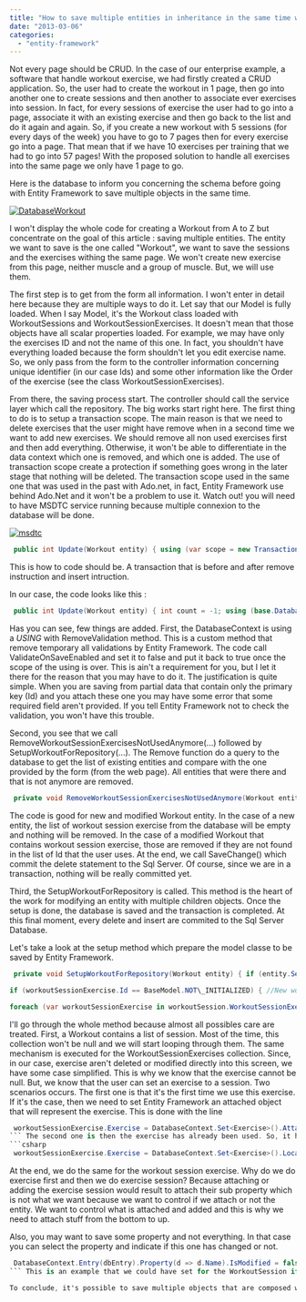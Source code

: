 ```yaml
---
title: "How to save multiple entities in inheritance in the same time with Entity Framework 5.0"
date: "2013-03-06"
categories: 
  - "entity-framework"
---
```


Not every page should be CRUD. In the case of our enterprise example, a software that handle workout exercise, we had firstly created a CRUD application. So, the user had to create the workout in 1 page, then go into another one to create sessions and then another to associate ever exercises into session. In fact, for every sessions of exercise the user had to go into a page, associate it with an existing exercise and then go back to the list and do it again and again. So, if you create a new workout with 5 sessions (for every days of the week) you have to go to 7 pages then for every exercise go into a page. That mean that if we have 10 exercises per training that we had to go into 57 pages! With the proposed solution to handle all exercises into the same page we only have 1 page to go.

Here is the database to inform you concerning the schema before going with Entity Framework to save multiple objects in the same time.

[![DatabaseWorkout](http://patrickdesjardins.com/blog/wp-content/uploads/2013/02/DatabaseWorkout-196x400.png)](http://patrickdesjardins.com/blog/?attachment_id=1905)

I won't display the whole code for creating a Workout from A to Z but concentrate on the goal of this article : saving multiple entities. The entity we want to save is the one called "Workout", we want to save the sessions and the exercises withing the same page. We won't create new exercise from this page, neither muscle and a group of muscle. But, we will use them.

The first step is to get from the form all information. I won't enter in detail here because they are multiple ways to do it. Let say that our Model is fully loaded. When I say Model, it's the Workout class loaded with WorkoutSessions and WorkoutSessionExercises. It doesn't mean that those objects have all scalar properties loaded. For example, we may have only the exercises ID and not the name of this one. In fact, you shouldn't have everything loaded because the form shouldn't let you edit exercise name. So, we only pass from the form to the controller information concerning unique identifier (in our case Ids) and some other information like the Order of the exercise (see the class WorkoutSessionExercises).

From there, the saving process start. The controller should call the service layer which call the repository. The big works start right here. The first thing to do is to setup a transaction scope. The main reason is that we need to delete exercises that the user might have remove when in a second time we want to add new exercises. We should remove all non used exercises first and then add everything. Otherwise, it won't be able to differentiate in the data context which one is removed, and which one is added. The use of transaction scope create a protection if something goes wrong in the later stage that nothing will be deleted. The transaction scope used in the same one that was used in the past with Ado.net, in fact, Entity Framework use behind Ado.Net and it won't be a problem to use it. Watch out! you will need to have MSDTC service running because multiple connexion to the database will be done.

[![msdtc](http://patrickdesjardins.com/blog/wp-content/uploads/2013/03/msdtc-356x400.png)](http://patrickdesjardins.com/blog/how-to-save-multiple-entities-in-inheritance-in-the-same-time-with-entity-framework-5-0/msdtc)


```csharp
 public int Update(Workout entity) { using (var scope = new TransactionScope()) { // Remove // Insert scope.Complete(); } } 
```

This is how to code should be. A transaction that is before and after remove instruction and insert intruction.

In our case, the code looks like this :


```csharp
 public int Update(Workout entity) { int count = -1; using (base.DatabaseContext.RemoveValidation()) { using (var scope = new TransactionScope()) { RemoveWorkoutSessionExercisesNotUsedAnymore(entity); SetupWorkoutForRepository(entity); DatabaseContext.UpdateOwnable(entity); var ent = DatabaseContext.SetOwnable<Workout>().Local.SingleOrDefault(d => d.Id == entity.Id); DatabaseContext.Entry(ent).CurrentValues.SetValues(entity); count = DatabaseContext.SaveChanges(); scope.Complete(); } } return count; } 
```

Has you can see, few things are added. First, the DatabaseContext is using a _USING_ with RemoveValidation method. This is a custom method that remove temporary all validations by Entity Framework. The code call ValidateOnSaveEnabled and set it to false and put it back to true once the scope of the using is over. This is ain't a requirement for you, but I let it there for the reason that you may have to do it. The justification is quite simple. When you are saving from partial data that contain only the primary key (Id) and you attach these one you may have some error that some required field aren't provided. If you tell Entity Framework not to check the validation, you won't have this trouble.

Second, you see that we call RemoveWorkoutSessionExercisesNotUsedAnymore(...) followed by SetupWorkoutForRepository(...). The Remove function do a query to the database to get the list of existing entities and compare with the one provided by the form (from the web page). All entities that were there and that is not anymore are removed.


```csharp
 private void RemoveWorkoutSessionExercisesNotUsedAnymore(Workout entity) { var listWorkoutSessionExerciseThatStillRemain = entity.Sessions.SelectMany(d=>d.WorkoutSessionExercises).Select(d=>d.Id).ToArray(); var workoutSessionExerciseFromDatabase = DatabaseContext.SetOwnable<WorkoutSessionExercise>() .Where(d=>!listWorkoutSessionExerciseThatStillRemain.Contains(d.Id) && d.WorkoutSession.Workout.Id == entity.Id) ; foreach (var sessionExercise in workoutSessionExerciseFromDatabase) { DatabaseContext.SetOwnable<WorkoutSessionExercise>().Remove(sessionExercise); } DatabaseContext.SaveChanges(); } 
```

The code is good for new and modified Workout entity. In the case of a new entity, the list of workout session exercise from the database will be empty and nothing will be removed. In the case of a modified Workout that contains workout session exercise, those are removed if they are not found in the list of Id that the user uses. At the end, we call SaveChange() which commit the delete statement to the Sql Server. Of course, since we are in a transaction, nothing will be really committed yet.

Third, the SetupWorkoutForRepository is called. This method is the heart of the work for modifying an entity with multiple children objects. Once the setup is done, the database is saved and the transaction is completed. At this final moment, every delete and insert are commited to the Sql Server Database.

Let's take a look at the setup method which prepare the model classe to be saved by Entity Framework.


```csharp
 private void SetupWorkoutForRepository(Workout entity) { if (entity.Sessions != null) { foreach (var workoutSession in entity.Sessions) { if (workoutSession.WorkoutSessionExercises != null) { foreach (var workoutSessionExercise in workoutSession.WorkoutSessionExercises) { if (workoutSessionExercise.Exercise != null) { if (workoutSessionExercise.Exercise.Id == BaseModel.NOT\_INITIALIZED) { workoutSessionExercise.Exercise = null; //Should never go there } else { if (DatabaseContext.Set<Exercise>().Local.All(e => e.Id != workoutSessionExercise.Exercise.Id)) { workoutSessionExercise.Exercise = DatabaseContext.Set<Exercise>().Attach(workoutSessionExercise.Exercise); } else { workoutSessionExercise.Exercise = DatabaseContext.Set<Exercise>().Local.Single(e => e.Id == workoutSessionExercise.Exercise.Id); } } }

if (workoutSessionExercise.Id == BaseModel.NOT\_INITIALIZED) { //New workout session exercise DatabaseContext.SetOwnable<WorkoutSessionExercise>().Add(workoutSessionExercise); } else { if (DatabaseContext.Set<WorkoutSessionExercise>().Local.All(e => e.Id != workoutSessionExercise.Id)) { DatabaseContext.SetOwnable<WorkoutSessionExercise>().Attach(workoutSessionExercise); } } } if (workoutSession.Id == BaseModel.NOT\_INITIALIZED) { DatabaseContext.SetOwnable<WorkoutSession>().Add(workoutSession); } else { var dbEntry = DatabaseContext.SetOwnable<WorkoutSession>().Local.SingleOrDefault(e => e.Id == workoutSession.Id); if (dbEntry==null) { dbEntry = DatabaseContext.SetOwnable<WorkoutSession>().Attach(workoutSession); } }

foreach (var workoutSessionExercise in workoutSession.WorkoutSessionExercises) { workoutSessionExercise.WorkoutSession = DatabaseContext.SetOwnable<WorkoutSession>().Local.SingleOrDefault(d=>d.Id == workoutSession.Id); } } } } } 
```

I'll go through the whole method because almost all possibles care are treated. First, a Workout contains a list of session. Most of the time, this collection won't be null and we will start looping through them. The same mechanism is executed for the WorkoutSessionExercises collection. Since, in our case, exercise aren't deleted or modified directly into this screen, we have some case simplified. This is why we know that the exercise cannot be null. But, we know that the user can set an exercise to a session. Two scenarios occurs. The first one is that it's the first time we use this exercise. If it's the case, then we need to set Entity Framework an attached object that will represent the exercise. This is done with the line 
```csharp
 workoutSessionExercise.Exercise = DatabaseContext.Set<Exercise>().Attach(workoutSessionExercise.Exercise); 
``` The second one is then the exercise has already been used. So, it has already been attached or has been added. We use the Local property to get the instance of the entity from Entity Framework this give us the certitude that we are working on the same Exercise. 
```csharp
 workoutSessionExercise.Exercise = DatabaseContext.Set<Exercise>().Local.Single(e => e.Id == workoutSessionExercise.Exercise.Id); 
```

At the end, we do the same for the workout session exercise. Why do we do exercise first and then we do exercise session? Because attaching or adding the exercise session would result to attach their sub property which is not what we want because we want to control if we attach or not the entity. We want to control what is attached and added and this is why we need to attach stuff from the bottom to up.

Also, you may want to save some property and not everything. In that case you can select the property and indicate if this one has changed or not. 
```csharp
 DatabaseContext.Entry(dbEntry).Property(d => d.Name).IsModified = false; 
``` This is an example that we could have set for the WorkoutSession if we would have like not to change the WorkoutSession name.

To conclude, it's possible to save multiple objects that are composed withing a single Entity Framework data context. This approach is not without negative effect. You will soon realize that it requires some time to code every attachment correctly and depending of how your objects are composed and how you use Entity Framework (with or without ID for each foreign key, with or without loading the full graph) your configuration will change.
